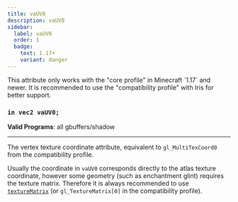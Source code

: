 ```yaml
---
title: vaUV0
description: vaUV0
sidebar:
  label: vaUV0
  order: 1
  badge:
    text: 1.17+
    variant: danger
---
```


<Aside type="danger">This attribute only works with the "core profile" in Minecraft `1.17` and newer. It is recommended to use the "compatibility profile" with Iris for better support. </Aside>

### `in vec2 vaUV0;`

**Valid Programs**: all gbuffers/shadow

---

The vertex texture coordinate attribute, equivalent to `gl_MultiTexCoord0` from the compatibility profile.

Usually the coordinate in `vaUV0` corresponds directly to the atlas texture coordinate, however some geometry (such as enchantment glint) requires the texture matrix. Therefore it is always recommended to use [`textureMatrix`](/reference/uniforms/matrices/texturematrix) (or `gl_TextureMatrix[0]` in the compatibility profile).